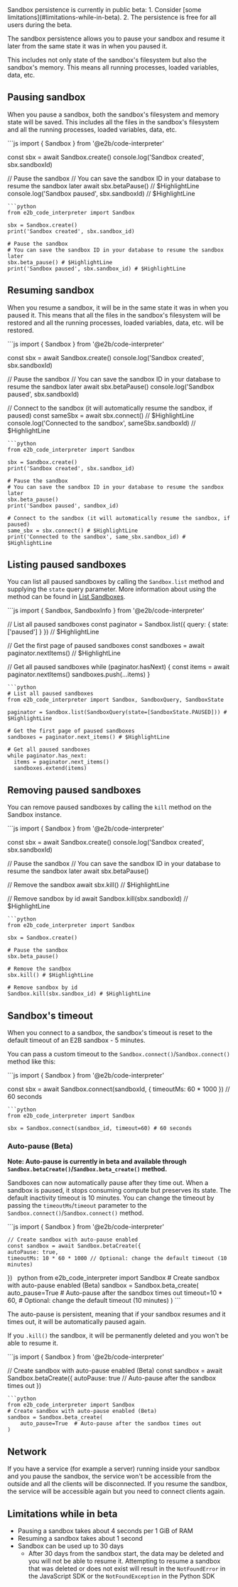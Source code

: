 <Note>
Sandbox persistence is currently in public beta:
1. Consider [some limitations](#limitations-while-in-beta).
2. The persistence is free for all users during the beta.
</Note>

The sandbox persistence allows you to pause your sandbox and resume it later from the same state it was in when you paused it.

This includes not only state of the sandbox's filesystem but also the sandbox's memory. This means all running processes, loaded variables, data, etc.

## Pausing sandbox
When you pause a sandbox, both the sandbox's filesystem and memory state will be saved. This includes all the files in the sandbox's filesystem and all the running processes, loaded variables, data, etc.

<CodeGroup>
```js
import { Sandbox } from '@e2b/code-interpreter'

const sbx = await Sandbox.create()
console.log('Sandbox created', sbx.sandboxId)

// Pause the sandbox
// You can save the sandbox ID in your database to resume the sandbox later
await sbx.betaPause() // $HighlightLine
console.log('Sandbox paused', sbx.sandboxId) // $HighlightLine
```
```python
from e2b_code_interpreter import Sandbox

sbx = Sandbox.create()
print('Sandbox created', sbx.sandbox_id)

# Pause the sandbox
# You can save the sandbox ID in your database to resume the sandbox later
sbx.beta_pause() # $HighlightLine
print('Sandbox paused', sbx.sandbox_id) # $HighlightLine
```
</CodeGroup>


## Resuming sandbox
When you resume a sandbox, it will be in the same state it was in when you paused it.
This means that all the files in the sandbox's filesystem will be restored and all the running processes, loaded variables, data, etc. will be restored.

<CodeGroup>
```js
import { Sandbox } from '@e2b/code-interpreter'

const sbx = await Sandbox.create()
console.log('Sandbox created', sbx.sandboxId)

// Pause the sandbox
// You can save the sandbox ID in your database to resume the sandbox later
await sbx.betaPause()
console.log('Sandbox paused', sbx.sandboxId)

// Connect to the sandbox (it will automatically resume the sandbox, if paused)
const sameSbx = await sbx.connect() // $HighlightLine
console.log('Connected to the sandbox', sameSbx.sandboxId) // $HighlightLine
```
```python
from e2b_code_interpreter import Sandbox

sbx = Sandbox.create()
print('Sandbox created', sbx.sandbox_id)

# Pause the sandbox
# You can save the sandbox ID in your database to resume the sandbox later
sbx.beta_pause()
print('Sandbox paused', sandbox_id)

# Connect to the sandbox (it will automatically resume the sandbox, if paused)
same_sbx = sbx.connect() # $HighlightLine
print('Connected to the sandbox', same_sbx.sandbox_id) # $HighlightLine
```
</CodeGroup>

## Listing paused sandboxes
You can list all paused sandboxes by calling the `Sandbox.list` method and supplying the `state` query parameter.
More information about using the method can be found in [List Sandboxes](/docs/sandbox/list).

<CodeGroup>
```js
import { Sandbox, SandboxInfo } from '@e2b/code-interpreter'

// List all paused sandboxes
const paginator = Sandbox.list({ query: { state: ['paused'] } }) // $HighlightLine

// Get the first page of paused sandboxes
const sandboxes = await paginator.nextItems() // $HighlightLine

// Get all paused sandboxes
while (paginator.hasNext) {
  const items = await paginator.nextItems()
  sandboxes.push(...items)
}
```
```python
# List all paused sandboxes
from e2b_code_interpreter import Sandbox, SandboxQuery, SandboxState

paginator = Sandbox.list(SandboxQuery(state=[SandboxState.PAUSED])) # $HighlightLine

# Get the first page of paused sandboxes
sandboxes = paginator.next_items() # $HighlightLine

# Get all paused sandboxes
while paginator.has_next:
  items = paginator.next_items()
  sandboxes.extend(items)
```
</CodeGroup>

## Removing paused sandboxes

You can remove paused sandboxes by calling the `kill` method on the Sandbox instance.

<CodeGroup>
```js
import { Sandbox } from '@e2b/code-interpreter'

const sbx = await Sandbox.create()
console.log('Sandbox created', sbx.sandboxId)

// Pause the sandbox
// You can save the sandbox ID in your database to resume the sandbox later
await sbx.betaPause()

// Remove the sandbox
await sbx.kill() // $HighlightLine

// Remove sandbox by id
await Sandbox.kill(sbx.sandboxId) // $HighlightLine
```
```python
from e2b_code_interpreter import Sandbox

sbx = Sandbox.create()

# Pause the sandbox
sbx.beta_pause()

# Remove the sandbox
sbx.kill() # $HighlightLine

# Remove sandbox by id
Sandbox.kill(sbx.sandbox_id) # $HighlightLine
```
</CodeGroup>

## Sandbox's timeout
When you connect to a sandbox, the sandbox's timeout is reset to the default timeout of an E2B sandbox - 5 minutes.

You can pass a custom timeout to the `Sandbox.connect()`/`Sandbox.connect()` method like this:

<CodeGroup>
```js
import { Sandbox } from '@e2b/code-interpreter'

const sbx = await Sandbox.connect(sandboxId, { timeoutMs: 60 * 1000 }) // 60 seconds
```
```python
from e2b_code_interpreter import Sandbox

sbx = Sandbox.connect(sandbox_id, timeout=60) # 60 seconds
```
</CodeGroup>


### Auto-pause (Beta)

**Note: Auto-pause is currently in beta and available through `Sandbox.betaCreate()`/`Sandbox.beta_create()` method.**

Sandboxes can now automatically pause after they time out. When a sandbox is paused, it stops consuming compute but preserves its state. The default inactivity timeout is 10 minutes. You can change the timeout by passing the `timeoutMs`/`timeout` parameter to the `Sandbox.connect()`/`Sandbox.connect()` method.

<CodeGroup>
    ```js
    import { Sandbox } from '@e2b/code-interpreter'

    // Create sandbox with auto-pause enabled
    const sandbox = await Sandbox.betaCreate({
    autoPause: true,
    timeoutMs: 10 * 60 * 1000 // Optional: change the default timeout (10 minutes)
})
    ```
    ```python
    from e2b_code_interpreter import Sandbox
    # Create sandbox with auto-pause enabled (Beta)
    sandbox = Sandbox.beta_create(
    auto_pause=True  # Auto-pause after the sandbox times out
    timeout=10 * 60, # Optional: change the default timeout (10 minutes)
    )
    ```
</CodeGroup>

The auto-pause is persistent, meaning that if your sandbox resumes and it times out, it will be automatically paused again.

If you `.kill()` the sandbox, it will be permanently deleted and you won't be able to resume it.

<CodeGroup>
```js
import { Sandbox } from '@e2b/code-interpreter'

// Create sandbox with auto-pause enabled (Beta)
const sandbox = await Sandbox.betaCreate({
    autoPause: true  // Auto-pause after the sandbox times out
})
```
```python
from e2b_code_interpreter import Sandbox
# Create sandbox with auto-pause enabled (Beta)
sandbox = Sandbox.beta_create(
    auto_pause=True  # Auto-pause after the sandbox times out
)
```
</CodeGroup>

## Network
If you have a service (for example a server) running inside your sandbox and you pause the sandbox, the service won't be accessible from the outside and all the clients will be disconnected.
If you resume the sandbox, the service will be accessible again but you need to connect clients again.


## Limitations while in beta
- Pausing a sandbox takes about 4 seconds per 1 GiB of RAM
- Resuming a sandbox takes about 1 second
- Sandbox can be used up to 30 days
  - After 30 days from the sandbox start, the data may be deleted and you will not be able to resume it. Attempting to resume a sandbox that was deleted or does not exist will result in the `NotFoundError` in the JavaScript SDK or the `NotFoundException` in the Python SDK